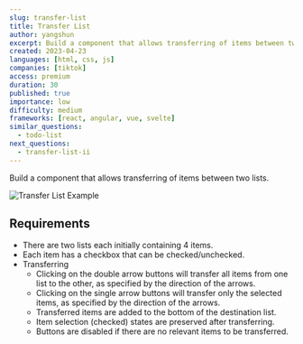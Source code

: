 ```yaml
---
slug: transfer-list
title: Transfer List
author: yangshun
excerpt: Build a component that allows transferring of items between two lists
created: 2023-04-23
languages: [html, css, js]
companies: [tiktok]
access: premium
duration: 30
published: true
importance: low
difficulty: medium
frameworks: [react, angular, vue, svelte]
similar_questions:
  - todo-list
next_questions:
  - transfer-list-ii
---
```


Build a component that allows transferring of items between two lists.

![Transfer List Example](/img/questions/transfer-list/transfer-list-example.png)

## Requirements

- There are two lists each initially containing 4 items.
- Each item has a checkbox that can be checked/unchecked.
- Transferring
  - Clicking on the double arrow buttons will transfer all items from one list to the other, as specified by the direction of the arrows.
  - Clicking on the single arrow buttons will transfer only the selected items, as specified by the direction of the arrows.
  - Transferred items are added to the bottom of the destination list.
  - Item selection (checked) states are preserved after transferring.
  - Buttons are disabled if there are no relevant items to be transferred.
